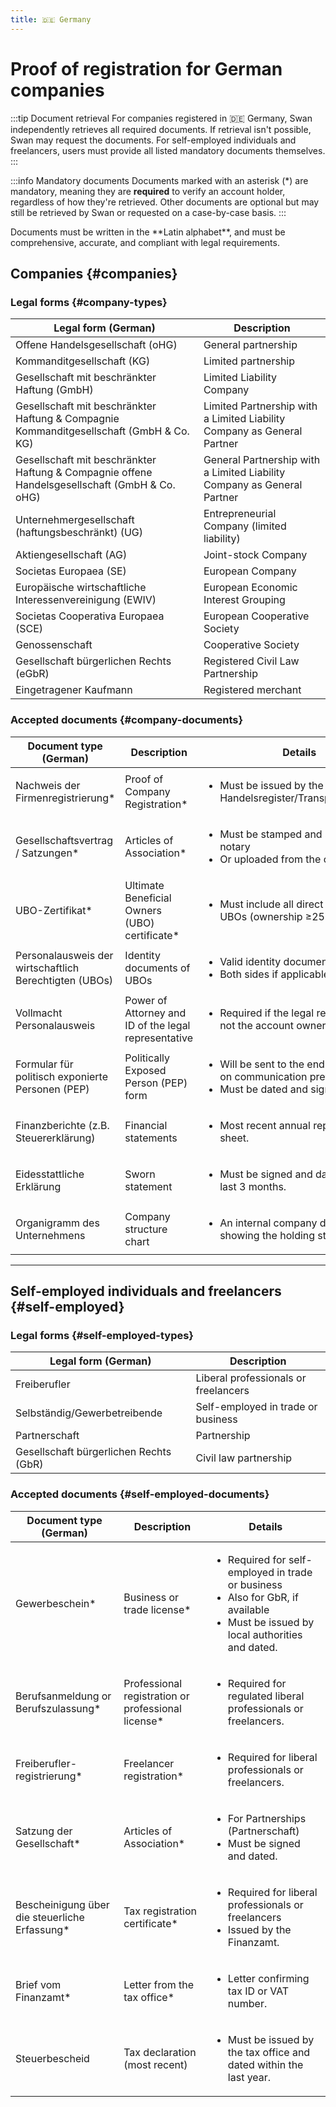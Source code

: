 ```yaml
---
title: 🇩🇪 Germany
---
```


# Proof of registration for German companies

:::tip Document retrieval
For companies registered in 🇩🇪 Germany, Swan independently retrieves all required documents. If retrieval isn't possible, Swan may request the documents. For self-employed individuals and freelancers, users must provide all listed mandatory documents themselves.
:::

:::info Mandatory documents
Documents marked with an asterisk (*) are mandatory, meaning they are **required** to verify an account holder, regardless of how they're retrieved. Other documents are optional but may still be retrieved by Swan or requested on a case-by-case basis.
:::

<span>
<p>Documents must be written in the **Latin alphabet**, and must be comprehensive, accurate, and compliant with legal requirements.</p>
</span>

## Companies {#companies}

### Legal forms {#company-types}

| Legal form (German) | Description |
|---|---|
| Offene Handelsgesellschaft (oHG) | General partnership |
| Kommanditgesellschaft (KG) | Limited partnership |
| Gesellschaft mit beschränkter Haftung (GmbH) | Limited Liability Company |
| Gesellschaft mit beschränkter Haftung & Compagnie Kommanditgesellschaft (GmbH & Co. KG) | Limited Partnership with a Limited Liability Company as General Partner |
| Gesellschaft mit beschränkter Haftung & Compagnie offene Handelsgesellschaft (GmbH & Co. oHG) | General Partnership with a Limited Liability Company as General Partner |
| Unternehmergesellschaft (haftungsbeschränkt) (UG) | Entrepreneurial Company (limited liability) |
| Aktiengesellschaft (AG) | Joint-stock Company |
| Societas Europaea (SE) | European Company |
| Europäische wirtschaftliche Interessenvereinigung (EWIV) | European Economic Interest Grouping |
| Societas Cooperativa Europaea (SCE) | European Cooperative Society |
| Genossenschaft | Cooperative Society |
| Gesellschaft bürgerlichen Rechts (eGbR) | Registered Civil Law Partnership |
| Eingetragener Kaufmann | Registered merchant |

### Accepted documents {#company-documents}

| Document type (German) | Description | Details |
|---|---|---|
| Nachweis der Firmenregistrierung* | Proof of Company Registration* | <ul><li>Must be issued by the Handelsregister/Transparenzregister.</li></ul> |
| Gesellschaftsvertrag / Satzungen* | Articles of Association* | <ul><li>Must be stamped and signed by a notary</li><li>Or uploaded from the official source.</li></ul> |
| UBO-Zertifikat* | Ultimate Beneficial Owners (UBO) certificate* | <ul><li>Must include all direct and indirect UBOs (ownership ≥25%).</li></ul> |
| Personalausweis der wirtschaftlich Berechtigten (UBOs) | Identity documents of UBOs | <ul><li>Valid identity documents in color</li><li>Both sides if applicable.</li></ul> |
| Vollmacht <br /> Personalausweis | Power of Attorney and ID of the legal representative | <ul><li>Required if the legal representative is not the account owner.</li></ul> |
| Formular für politisch exponierte Personen (PEP) | Politically Exposed Person (PEP) form | <ul><li>Will be sent to the end user (based on communication preferences).</li><li>Must be dated and signed.</li></ul> |
| Finanzberichte (z.B. Steuererklärung) | Financial statements | <ul><li>Most recent annual report or balance sheet.</li></ul> |
| Eidesstattliche Erklärung | Sworn statement | <ul><li>Must be signed and dated within the last 3 months.</li></ul> |
| Organigramm des Unternehmens | Company structure chart | <ul><li>An internal company document showing the holding structure.</li></ul> |

---

## Self-employed individuals and freelancers {#self-employed}

### Legal forms {#self-employed-types}

| Legal form (German) | Description |
|---|---|
| Freiberufler | Liberal professionals or freelancers |
| Selbständig/Gewerbetreibende | Self-employed in trade or business |
| Partnerschaft | Partnership |
| Gesellschaft bürgerlichen Rechts (GbR) | Civil law partnership |

### Accepted documents {#self-employed-documents}

| Document type (German) | Description | Details |
|---|---|---|
| Gewerbeschein* | Business or trade license* | <ul><li>Required for self-employed in trade or business</li><li>Also for GbR, if available</li><li>Must be issued by local authorities and dated.</li></ul> |
| Berufsanmeldung or Berufszulassung* | Professional registration or professional license* | <ul><li>Required for regulated liberal professionals or freelancers.</li></ul> |
| Freiberufler-registrierung* | Freelancer registration* | <ul><li>Required for liberal professionals or freelancers.</li></ul> |
| Satzung der Gesellschaft* | Articles of Association* | <ul><li>For Partnerships (Partnerschaft)</li><li>Must be signed and dated.</li></ul> |
| Bescheinigung über die steuerliche Erfassung* | Tax registration certificate* | <ul><li>Required for liberal professionals or freelancers</li><li>Issued by the Finanzamt.</li></ul> |
| Brief vom Finanzamt* | Letter from the tax office* | <ul><li>Letter confirming tax ID or VAT number.</li></ul> |
| Steuerbescheid | Tax declaration (most recent) | <ul><li>Must be issued by the tax office and dated within the last year.</li></ul> |